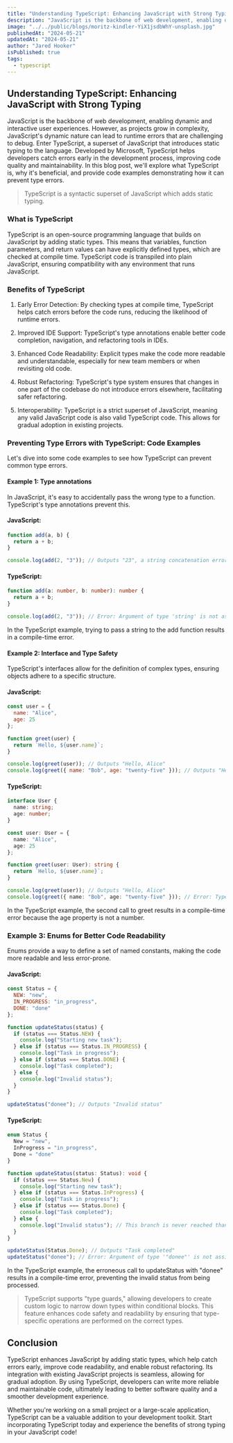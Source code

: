 ```yaml
---
title: "Understanding TypeScript: Enhancing JavaScript with Strong Typing"
description: "JavaScript is the backbone of web development, enabling dynamic and interactive user experiences. However, as projects grow in complexity, JavaScript's dynamic nature can lead to runtime errors that are challenging to debug."
image: "../../public/blogs/moritz-kindler-YiX1jsdbWhY-unsplash.jpg"
publishedAt: "2024-05-21"
updatedAt: "2024-05-21"
author: "Jared Hooker"
isPublished: true
tags: 
  - typescript
---
```


## Understanding TypeScript: Enhancing JavaScript with Strong Typing

JavaScript is the backbone of web development, enabling dynamic and interactive user experiences. However, as projects grow in complexity, JavaScript's dynamic nature can lead to runtime errors that are challenging to debug. Enter TypeScript, a superset of JavaScript that introduces static typing to the language. Developed by Microsoft, TypeScript helps developers catch errors early in the development process, improving code quality and maintainability. In this blog post, we'll explore what TypeScript is, why it's beneficial, and provide code examples demonstrating how it can prevent type errors.

>TypeScript is a syntactic superset of JavaScript which adds static typing.

### What is TypeScript

TypeScript is an open-source programming language that builds on JavaScript by adding static types. This means that variables, function parameters, and return values can have explicitly defined types, which are checked at compile time. TypeScript code is transpiled into plain JavaScript, ensuring compatibility with any environment that runs JavaScript.

### Benefits of TypeScript

1. Early Error Detection: By checking types at compile time, TypeScript helps catch errors before the code runs, reducing the likelihood of runtime errors.

2. Improved IDE Support: TypeScript's type annotations enable better code completion, navigation, and refactoring tools in IDEs.

3. Enhanced Code Readability: Explicit types make the code more readable and understandable, especially for new team members or when revisiting old code.

4. Robust Refactoring: TypeScript's type system ensures that changes in one part of the codebase do not introduce errors elsewhere, facilitating safer refactoring.

5. Interoperability: TypeScript is a strict superset of JavaScript, meaning any valid JavaScript code is also valid TypeScript code. This allows for gradual adoption in existing projects.

### Preventing Type Errors with TypeScript: Code Examples

Let's dive into some code examples to see how TypeScript can prevent common type errors.

#### Example 1: Type annotations

In JavaScript, it's easy to accidentally pass the wrong type to a function. TypeScript's type annotations prevent this.

#### JavaScript:

```javascript
function add(a, b) {
  return a + b;
}

console.log(add(2, "3")); // Outputs "23", a string concatenation error
```

#### TypeScript:

```typescript
function add(a: number, b: number): number {
  return a + b;
}

console.log(add(2, "3")); // Error: Argument of type 'string' is not assignable to parameter of type 'number'.
```

In the TypeScript example, trying to pass a string to the add function results in a compile-time error.

#### Example 2: Interface and Type Safety

TypeScript's interfaces allow for the definition of complex types, ensuring objects adhere to a specific structure.

#### JavaScript:

```javascript
const user = {
  name: "Alice",
  age: 25
};

function greet(user) {
  return `Hello, ${user.name}`;
}

console.log(greet(user)); // Outputs "Hello, Alice"
console.log(greet({ name: "Bob", age: "twenty-five" })); // Outputs "Hello, Bob"
```

#### TypeScript:

```typescript
interface User {
  name: string;
  age: number;
}

const user: User = {
  name: "Alice",
  age: 25
};

function greet(user: User): string {
  return `Hello, ${user.name}`;
}

console.log(greet(user)); // Outputs "Hello, Alice"
console.log(greet({ name: "Bob", age: "twenty-five" })); // Error: Type 'string' is not assignable to type 'number'.
```
In the TypeScript example, the second call to greet results in a compile-time error because the age property is not a number.

### Example 3: Enums for Better Code Readability

Enums provide a way to define a set of named constants, making the code more readable and less error-prone.

#### JavaScript:

```javascript
const Status = {
  NEW: "new",
  IN_PROGRESS: "in_progress",
  DONE: "done"
};

function updateStatus(status) {
  if (status === Status.NEW) {
    console.log("Starting new task");
  } else if (status === Status.IN_PROGRESS) {
    console.log("Task in progress");
  } else if (status === Status.DONE) {
    console.log("Task completed");
  } else {
    console.log("Invalid status");
  }
}

updateStatus("donee"); // Outputs "Invalid status"
```
#### TypeScript:

```typescript
enum Status {
  New = "new",
  InProgress = "in_progress",
  Done = "done"
}

function updateStatus(status: Status): void {
  if (status === Status.New) {
    console.log("Starting new task");
  } else if (status === Status.InProgress) {
    console.log("Task in progress");
  } else if (status === Status.Done) {
    console.log("Task completed");
  } else {
    console.log("Invalid status"); // This branch is never reached thanks to type checking
  }
}

updateStatus(Status.Done); // Outputs "Task completed"
updateStatus("donee"); // Error: Argument of type '"donee"' is not assignable to parameter of type 'Status'.
```

In the TypeScript example, the erroneous call to updateStatus with "donee" results in a compile-time error, preventing the invalid status from being processed.

>TypeScript supports "type guards," allowing developers to create custom logic to narrow down types within conditional blocks. This feature enhances code safety and readability by ensuring that type-specific operations are performed on the correct types.

## Conclusion

TypeScript enhances JavaScript by adding static types, which help catch errors early, improve code readability, and enable robust refactoring. Its integration with existing JavaScript projects is seamless, allowing for gradual adoption. By using TypeScript, developers can write more reliable and maintainable code, ultimately leading to better software quality and a smoother development experience.

Whether you're working on a small project or a large-scale application, TypeScript can be a valuable addition to your development toolkit. Start incorporating TypeScript today and experience the benefits of strong typing in your JavaScript code!